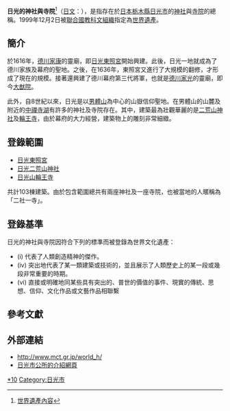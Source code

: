 {{世界文化遗产概要表
|site_img = Image:Nikko toshogu shrine.jpg
|site_img_capt = 日光東照宮
|site_img_width = 350px
|zh_name = 日光的神社與寺院
|en_name = Shrines and Temples of Nikko
|fr_name = Sanctuaires et temples de Nikko
|country = {{JPN}}
| Region = 亚洲和太平洋地区
|criterion_c = (i) (iv) (vi)
|rg_year = 1999
|ex_rg_year = 
|remarks = 
|org_url = http://whc.unesco.org/pg.cfm?ID_SITE=913&CID=31&l=EN
|map_img = 
|map_img_width = 210px
}}

'''日光的神社與寺院'''<ref>[http://twh.hach.gov.tw/WorldHeritageContent.action?id=731 世界遺產內容]{{dead link|date=2018年3月 |bot=InternetArchiveBot |fix-attempted=yes }}</ref>（[[日文|日文]]：'''{{lang|ja|日光の社寺}}'''），是指存在於[[日本|日本]][[栃木縣|栃木縣]][[日光市|日光市]]的[[神社|神社]]與[[寺院|寺院]]的總稱。1999年12月2日被[[聯合國教科文組織|聯合國教科文組織]]指定為[[世界遺產|世界遺產]]。

== 簡介 ==
於1616年，[[德川家康|德川家康]]的靈廟，即[[日光東照宮|日光東照宮]]開始興建。此後，日光一地就成為了德川家族及幕府的聖地。之後，在1636年，東照宮又進行了大規模的翻修，才形成了現在的規模。接著還興建了德川幕府第三代將軍，也就是[[德川家光|德川家光]]的靈廟，即今[[輪王寺|大猷院]]。

此外，自8世紀以來，日光是以[[男體山|男體山]]為中心的山嶽信仰聖地。在男體山的山麓及附近的[[中禪寺湖|中禪寺湖]]有許多的神社及寺院存在。其中，建築最為壯觀華麗的是[[二荒山神社|二荒山神社]]及[[輪王寺|輪王寺]]，由於幕府的大力經營，建築物上的雕刻非常細緻。

== 登錄範圍 ==
* [[日光東照宮|日光東照宮]]
* [[日光二荒山神社|日光二荒山神社]]
* [[輪王寺|日光山輪王寺]]
共計103棟建築。由於包含範圍總共有兩座神社及一座寺院，也被當地的人暱稱為「二社一寺」。

== 登錄基準 ==
日光的神社與寺院因符合下列的標準而被登錄為世界文化遺產：
* (i) 代表了人類創造精神的傑作。
* (iv) 突出地代表了某一類建築或技術的，並且展示了人類歷史上的某一段或幾段非常重要的時期。
* (vi) 直接或明確地同某些具有突出的、普世的價值的事件、現實的傳統、思想、信仰、文化作品或文藝作品相聯繫

== 參考文獻 ==
<div class="references-small">
<references />
</div>

== 外部連結 ==
{{Commons|Category:Shrines and temples of Nikko}}
* http://www.mct.gr.jp/world_h/ {{Wayback|url=http://www.mct.gr.jp/world_h/ |date=20190923153706 }}
* [https://web.archive.org/web/20060709170756/http://www.city.nikko.lg.jp/kankou/shaji/japanese/main.htm 日光市公所的介紹網頁]

{{日本的世界遺產}}

[[Category:日本世界遺產|*10]]
[[Category:日光市|Category:日光市]]